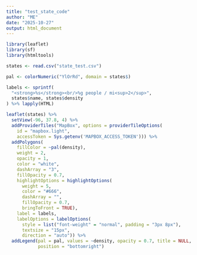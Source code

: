 ```yaml
---
title: "test_state_code"
author: "ME"
date: "2025-10-27"
output: html_document
---
```


```r
library(leaflet)
library(sf)
library(htmltools)

states <- read.csv("state_test.csv")

pal <- colorNumeric("YlOrRd", domain = states$)

labels <- sprintf(
  "<strong>%s</strong><br/>%g people / mi<sup>2</sup>",
  states$name, states$density
) %>% lapply(HTML)

leaflet(states) %>%
  setView(-96, 37.8, 4) %>%
  addProviderTiles("MapBox", options = providerTileOptions(
    id = "mapbox.light",
    accessToken = Sys.getenv('MAPBOX_ACCESS_TOKEN'))) %>%
  addPolygons(
    fillColor = ~pal(density),
    weight = 2,
    opacity = 1,
    color = "white",
    dashArray = "3",
    fillOpacity = 0.7,
    highlightOptions = highlightOptions(
      weight = 5,
      color = "#666",
      dashArray = "",
      fillOpacity = 0.7,
      bringToFront = TRUE),
    label = labels,
    labelOptions = labelOptions(
      style = list("font-weight" = "normal", padding = "3px 8px"),
      textsize = "15px",
      direction = "auto")) %>%
  addLegend(pal = pal, values = ~density, opacity = 0.7, title = NULL,
            position = "bottomright")
```


